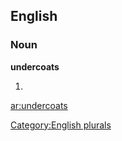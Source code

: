 ==English==

===Noun===
'''undercoats'''

# {{plural of|[[undercoat]]}}

[[Category:English plurals]]

[[ar:undercoats]]